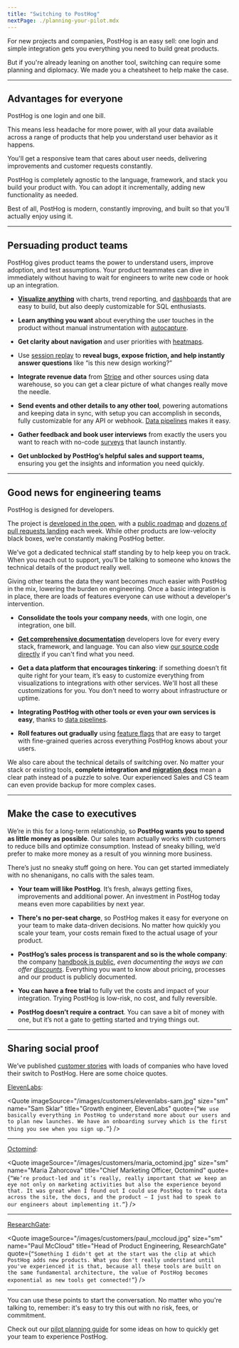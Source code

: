 ```yaml
---
title: "Switching to PostHog"
nextPage: ./planning-your-pilot.mdx
---
```


For new projects and companies, PostHog is an easy sell: one login and simple integration gets you everything you need to build great products.

But if you're already leaning on another tool, switching can require some planning and diplomacy. We made you a cheatsheet to help make the case.

***

## Advantages for everyone

PostHog is one login and one bill.

This means less headache for more power, with all your data available across a range of products that help you understand user behavior as it happens.

You'll get a responsive team that cares about user needs, delivering improvements and customer requests constantly.

PostHog is completely agnostic to the language, framework, and stack you build your product with. You can adopt it incrementally, adding new functionality as needed.

Best of all, PostHog is modern, constantly improving, and built so that you’ll actually enjoy using it.

***

## Persuading product teams

PostHog gives product teams the power to understand users, improve adoption, and test assumptions. Your product teammates can dive in immediately without having to wait for engineers to write new code or hook up an integration.

- **[Visualize anything](/docs/product-analytics/insights)** with charts, trend reporting, and [dashboards](/docs/product-analytics/dashboards) that are easy to build, but also deeply customizable for SQL enthusiasts.

- **Learn anything you want** about everything the user touches in the product without manual instrumentation with [autocapture](/docs/product-analytics/autocapture).

- **Get clarity about navigation** and user priorities with [heatmaps](/docs/toolbar/heatmaps).

- Use [session replay](/docs/session-replay/installation) to **reveal bugs, expose friction, and help instantly answer questions** like “is this new design working?”

- **Integrate revenue data** from [Stripe](/docs/cdp/sources/stripe) and other sources using data warehouse, so you can get a clear picture of what changes really move the needle.

- **Send events and other details to any other tool**, powering automations and keeping data in sync, with setup you can accomplish in seconds, fully customizable for any API or webhook. [Data pipelines](/docs/cdp) makes it easy.

- **Gather feedback and book user interviews** from exactly the users you want to reach with no-code [surveys](/docs/surveys/creating-surveys) that launch instantly.

- **Get unblocked by PostHog’s helpful sales and support teams,** ensuring you get the insights and information you need quickly.

***

## Good news for engineering teams

PostHog is designed for developers.

The project is [developed in the open](https://github.com/PostHog/posthog), with a [public roadmap](/roadmap) and [dozens of pull requests landing](https://github.com/PostHog/posthog/pulls?q=is%3Apr+is%3Aclosed) each week. While other products are low-velocity black boxes, we’re constantly making PostHog better.

 We’ve got a dedicated technical staff standing by to help keep you on track. When you reach out to support, you’ll be talking to someone who knows the technical details of the product really well.

Giving other teams the data they want becomes much easier with PostHog in the mix, lowering the burden on engineering. Once a basic integration is in place, there are loads of features everyone can use without a developer's intervention.

- **Consolidate the tools your company needs**, with one login, one integration, one bill.

- **[Get comprehensive documentation](/docs)** developers love for every every stack, framework, and language. You can also view [our source code directly](http://github.com/postHog/) if you can't find what you need. 

- **Get a data platform that encourages tinkering**: if something doesn’t fit quite right for your team, it’s easy to customize everything from visualizations to integrations with other services. We'll host all these customizations for you. You don't need to worry about infrastructure or uptime.

- **Integrating PostHog with other tools or even your own services is easy**, thanks to [data pipelines](/docs/cdp).

- **Roll features out gradually** using [feature flags](/docs/feature-flags/creating-feature-flags) that are easy to target with fine-grained queries across everything PostHog knows about your users.

We also care about the technical details of switching over. No matter your stack or existing tools, **complete integration and [migration docs](/docs/migration)** mean a clear path instead of a puzzle to solve. Our experienced Sales and CS team can even provide backup for more complex cases.

***

## Make the case to executives

We’re in this for a long-term relationship, so **PostHog wants you to spend as little money as possible**. Our sales team actually works with customers to reduce bills and optimize consumption. Instead of sneaky billing, we’d prefer to make more money as a result of you winning more business.

There’s just no sneaky stuff going on here. You can get started immediately with no shenanigans, no calls with the sales team.

- **Your team will like PostHog**. It’s fresh, always getting fixes, improvements and additional power. An investment in PostHog today means even more capabilities by next year.

- **There's no per-seat charge**, so PostHog makes it easy for everyone on your team to make data-driven decisions. No matter how quickly you scale your team, your costs remain fixed to the actual usage of your product. 

- **PostHog’s sales process is transparent and so is the whole company**: the company [handbook is public](/handbook), *even documenting the ways we can offer [discounts](/handbook/growth/sales/billing#coupons-and-discounts)*. Everything you want to know about pricing, processes and our product is publicly documented.

- **You can have a free trial** to fully vet the costs and impact of your integration. Trying PostHog is low-risk, no cost, and fully reversible.

- **PostHog doesn’t require a contract**. You can save a bit of money with one, but it’s not a gate to getting started and trying things out.

***

## Sharing social proof

We’ve published [customer stories](/customers) with loads of companies who have loved their switch to PostHog. Here are some choice quotes.

[ElevenLabs](/customers/elevenlabs):

<Quote
    imageSource="/images/customers/elevenlabs-sam.jpg"
    size="sm"
    name="Sam Sklar"
    title="Growth engineer, ElevenLabs"
    quote={`“We use basically everything in PostHog to understand more about our users and to plan new launches. We have an onboarding survey which is the first thing you see when you sign up.”`}
/>

***

[Octomind](/customers/octomind):

<Quote
    imageSource="/images/customers/maria_octomind.jpg"
    size="sm"
    name="Maria Zahorcova"
    title="Chief Marketing Officer, Octomind"
    quote={`“We’re product-led and it’s really, really important that we keep an eye not only on marketing activities but also the experience beyond that. It was great when I found out I could use PostHog to track data across the site, the docs, and the product — I just had to speak to our engineers about implementing it.”`}
/>

***

[ResearchGate](/customers/researchgate):

<Quote
    imageSource="/images/customers/paul_mccloud.jpg"
    size="sm"
    name="Paul McCloud"
    title="Head of Product Engineering, ResearchGate"
    quote={`“Something I didn't get at the start was the clip at which PostHog adds new products. What you don't really understand until you've experienced it is that, because all these tools are built on the same fundamental architecture, the value of PostHog becomes exponential as new tools get connected!”`}
/>

***

You can use these points to start the conversation. No matter who you're talking to, remember: it's easy to try this out with no risk, fees, or commitment.

Check out our [pilot planning guide](/docs/new-to-posthog/switch-guide/pilot-planning) for some ideas on how to quickly get your team to experience PostHog.